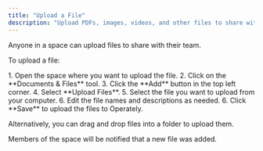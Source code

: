 ```yaml
---
title: "Upload a File"
description: "Upload PDFs, images, videos, and other files to share with your team."
---
```



Anyone in a space can upload files to share with their team.

To upload a file:

<Steps>
1. Open the space where you want to upload the file.
2. Click on the **Documents &amp; Files** tool.
3. Click the **Add** button in the top left corner.
4. Select **Upload Files**.
5. Select the file you want to upload from your computer.
6. Edit the file names and descriptions as needed.
6. Click **Save** to upload the files to Operately.
</Steps>

Alternatively, you can drag and drop files into a folder to upload them.

Members of the space will be notified that a new file was added. 
